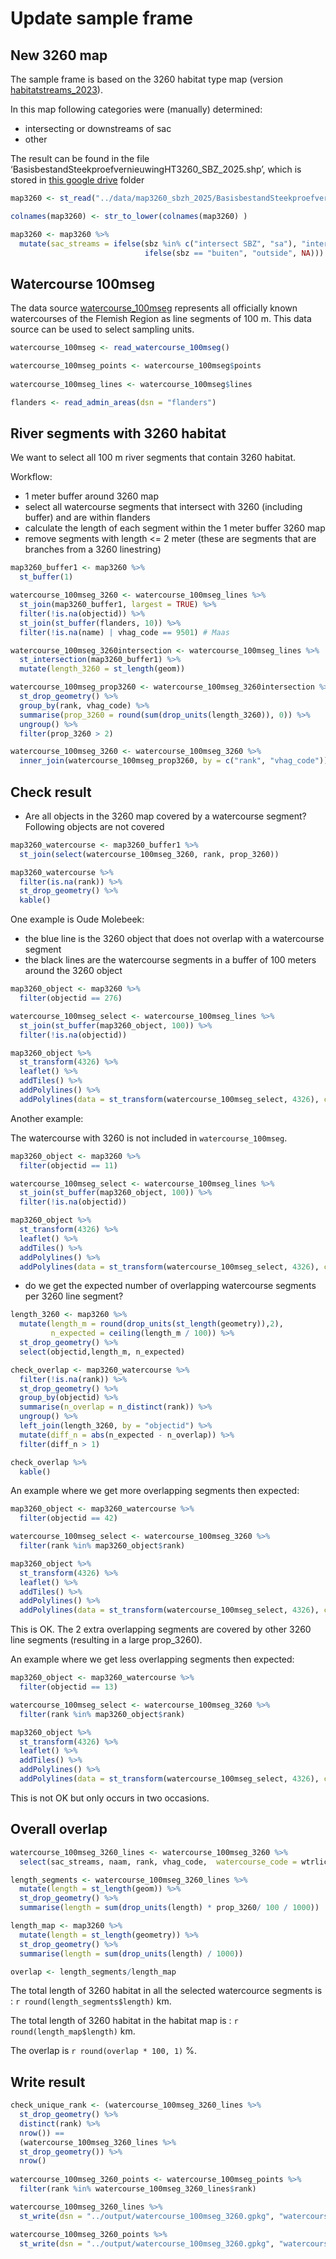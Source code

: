 # Update sample frame

## New 3260 map

The sample frame is based on the 3260 habitat type map (version [habitatstreams_2023](https://zenodo.org/records/10353508)).

In this map following categories were (manually) determined:

+ intersecting or downstreams of sac
+ other

The result can be found in the file 'BasisbestandSteekproefvernieuwingHT3260_SBZ_2025.shp', which is stored in [this google drive](https://drive.google.com/drive/folders/1hyhgpxJWa9mSWttgM_l1bDww2r0uEx6-) folder 

```r
map3260 <- st_read("../data/map3260_sbzh_2025/BasisbestandSteekproefvernieuwingHT3260_SBZ_2025.shp")

colnames(map3260) <- str_to_lower(colnames(map3260) )

map3260 <- map3260 %>%
  mutate(sac_streams = ifelse(sbz %in% c("intersect SBZ", "sa"), "intersecting or downstream", 
                              ifelse(sbz == "buiten", "outside", NA)))
```

## Watercourse 100mseg

The data source [watercourse_100mseg](https://zenodo.org/records/4452578) represents all officially known watercourses of the Flemish Region as line segments of 100 m.
This data source can be used to select sampling units.

```r
watercourse_100mseg <- read_watercourse_100mseg()

watercourse_100mseg_points <- watercourse_100mseg$points
  
watercourse_100mseg_lines <- watercourse_100mseg$lines

flanders <- read_admin_areas(dsn = "flanders")

```

## River segments with 3260 habitat

We want to select all 100 m river segments that contain 3260 habitat.

Workflow:

+ 1 meter buffer around 3260 map
+ select all watercourse segments that intersect with 3260 (including buffer) and are within flanders
+ calculate the length of each segment within the 1 meter buffer 3260 map
+ remove segments with length <= 2 meter (these are segments that are branches from a 3260 linestring)

```r

map3260_buffer1 <- map3260 %>%
  st_buffer(1)

watercourse_100mseg_3260 <- watercourse_100mseg_lines %>%
  st_join(map3260_buffer1, largest = TRUE) %>%
  filter(!is.na(objectid)) %>%
  st_join(st_buffer(flanders, 10)) %>%
  filter(!is.na(name) | vhag_code == 9501) # Maas

watercourse_100mseg_3260intersection <- watercourse_100mseg_lines %>%
  st_intersection(map3260_buffer1) %>%
  mutate(length_3260 = st_length(geom))

watercourse_100mseg_prop3260 <- watercourse_100mseg_3260intersection %>%
  st_drop_geometry() %>%
  group_by(rank, vhag_code) %>%
  summarise(prop_3260 = round(sum(drop_units(length_3260)), 0)) %>%
  ungroup() %>%
  filter(prop_3260 > 2)

watercourse_100mseg_3260 <- watercourse_100mseg_3260 %>%
  inner_join(watercourse_100mseg_prop3260, by = c("rank", "vhag_code"))

```

## Check result 

+ Are all objects in the 3260 map covered by a watercourse segment? Following objects are not covered

```r

map3260_watercourse <- map3260_buffer1 %>%
  st_join(select(watercourse_100mseg_3260, rank, prop_3260))

map3260_watercourse %>%
  filter(is.na(rank)) %>%
  st_drop_geometry() %>%
  kable()
```

One example is Oude Molebeek:

+ the blue line is the 3260 object that does  not overlap with a watercourse segment
+ the black lines are the watercourse segments in a buffer of 100 meters around the 3260 object

```r
map3260_object <- map3260 %>%
  filter(objectid == 276)

watercourse_100mseg_select <- watercourse_100mseg_lines %>%
  st_join(st_buffer(map3260_object, 100)) %>%
  filter(!is.na(objectid))

map3260_object %>%
  st_transform(4326) %>%
  leaflet() %>%
  addTiles() %>%
  addPolylines() %>%
  addPolylines(data = st_transform(watercourse_100mseg_select, 4326), color = "black")
```

Another example:

The watercourse with 3260 is not included in `watercourse_100mseg`.

```r
map3260_object <- map3260 %>%
  filter(objectid == 11)

watercourse_100mseg_select <- watercourse_100mseg_lines %>%
  st_join(st_buffer(map3260_object, 100)) %>%
  filter(!is.na(objectid))

map3260_object %>%
  st_transform(4326) %>%
  leaflet() %>%
  addTiles() %>%
  addPolylines() %>%
  addPolylines(data = st_transform(watercourse_100mseg_select, 4326), color = "black")
```


+ do we get the expected number of overlapping watercourse segments per 3260 line segment? 



```r
length_3260 <- map3260 %>%
  mutate(length_m = round(drop_units(st_length(geometry)),2),
         n_expected = ceiling(length_m / 100)) %>%
  st_drop_geometry() %>%
  select(objectid,length_m, n_expected)

check_overlap <- map3260_watercourse %>%
  filter(!is.na(rank)) %>%
  st_drop_geometry() %>%
  group_by(objectid) %>%
  summarise(n_overlap = n_distinct(rank)) %>%
  ungroup() %>%
  left_join(length_3260, by = "objectid") %>%
  mutate(diff_n = abs(n_expected - n_overlap)) %>%
  filter(diff_n > 1)

check_overlap %>%
  kable()
```



An example where we get more overlapping segments then expected:

```r
map3260_object <- map3260_watercourse %>%
  filter(objectid == 42)

watercourse_100mseg_select <- watercourse_100mseg_3260 %>%
  filter(rank %in% map3260_object$rank)

map3260_object %>%
  st_transform(4326) %>%
  leaflet() %>%
  addTiles() %>%
  addPolylines() %>%
  addPolylines(data = st_transform(watercourse_100mseg_select, 4326), color = "black", label = ~prop_3260)
```

This is OK.
The 2 extra overlapping segments are covered by other 3260 line segments (resulting in a large prop_3260).

An example where we get less overlapping segments then expected:

```r
map3260_object <- map3260_watercourse %>%
  filter(objectid == 13)

watercourse_100mseg_select <- watercourse_100mseg_3260 %>%
  filter(rank %in% map3260_object$rank)

map3260_object %>%
  st_transform(4326) %>%
  leaflet() %>%
  addTiles() %>%
  addPolylines() %>%
  addPolylines(data = st_transform(watercourse_100mseg_select, 4326), color = "black")
```

This is not OK but only occurs in two occasions.

## Overall overlap

```r
watercourse_100mseg_3260_lines <- watercourse_100mseg_3260 %>%
  select(sac_streams, naam, rank, vhag_code,  watercourse_code = wtrlichc, prop_3260)

length_segments <- watercourse_100mseg_3260_lines %>%
  mutate(length = st_length(geom)) %>%
  st_drop_geometry() %>%
  summarise(length = sum(drop_units(length) * prop_3260/ 100 / 1000))

length_map <- map3260 %>%
  mutate(length = st_length(geometry)) %>%
  st_drop_geometry() %>%
  summarise(length = sum(drop_units(length) / 1000))

overlap <- length_segments/length_map
```

The total length of 3260 habitat in all the selected watercource segments is : `r round(length_segments$length)` km.

The total length of 3260 habitat in the habitat map is : `r round(length_map$length)` km.

The overlap is `r round(overlap * 100, 1)` %.

## Write result

```r

check_unique_rank <- (watercourse_100mseg_3260_lines %>%
  st_drop_geometry() %>%
  distinct(rank) %>%
  nrow()) ==
  (watercourse_100mseg_3260_lines %>%
  st_drop_geometry()) %>%
  nrow()
    
watercourse_100mseg_3260_points <- watercourse_100mseg_points %>%
  filter(rank %in% watercourse_100mseg_3260_lines$rank)

watercourse_100mseg_3260_lines %>%
  st_write(dsn = "../output/watercourse_100mseg_3260.gpkg", "watercourse_100mseg_3260_lines", delete_layer = TRUE)

watercourse_100mseg_3260_points %>%
  st_write(dsn = "../output/watercourse_100mseg_3260.gpkg", "watercourse_100mseg_3260_points", delete_layer = TRUE)
```

